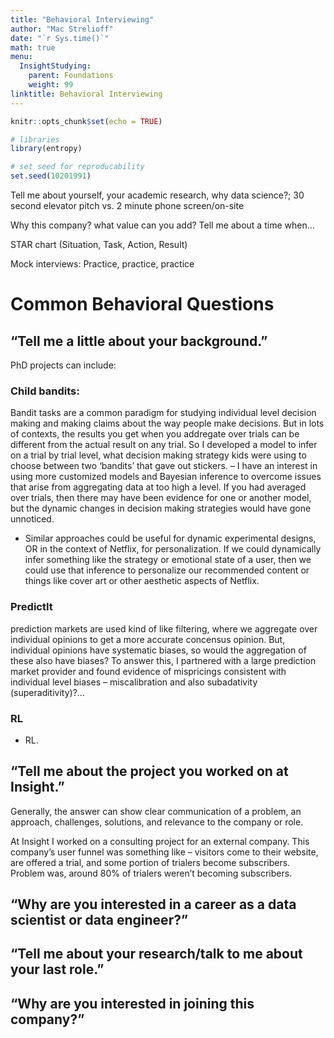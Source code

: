 ```yaml
---
title: "Behavioral Interviewing"
author: "Mac Strelioff"
date: "`r Sys.time()`"
math: true
menu:
  InsightStudying:
    parent: Foundations
    weight: 99
linktitle: Behavioral Interviewing
---
```


```r
knitr::opts_chunk$set(echo = TRUE)

# libraries
library(entropy)

# set seed for reproducability
set.seed(10201991)
```

Tell me about yourself, your academic research, why data science?; 30 second elevator pitch vs. 2 minute phone screen/on-site

Why this company? what value can you add? Tell me about a time when… 

STAR chart (Situation, Task, Action, Result)

Mock interviews: Practice, practice, practice 

# Common Behavioral Questions

## "Tell me a little about your background."

PhD projects can include: 

### Child bandits: 

Bandit tasks are a common paradigm for studying individual level decision making and making claims about the way people make decisions. But in lots of contexts, the results you get when you addregate over trials can be different from the actual result on any trial. So I developed a model to infer on a trial by trial level, what decision making strategy kids were using to choose between two 'bandits' that gave out stickers. -- I have an interest in using more customized models and Bayesian inference to overcome issues that arise from aggregating data at too high a level. If you had averaged over trials, then there may have been evidence for one or another model, but the dynamic changes in decision making strategies would have gone unnoticed. 

- Similar approaches could be useful for dynamic experimental designs, OR in the context of Netflix, for personalization. If we could dynamically infer something like the strategy or emotional state of a user, then we could use that inference to personalize our recommended content or things like cover art or other aesthetic aspects of Netflix. 

### PredictIt 

prediction markets are used kind of like filtering, where we aggregate over individual opinions to get a more accurate concensus opinion. But, individual opinions have systematic biases, so would the aggregation of these also have biases? To answer this, I partnered with a large prediction market provider and found evidence of mispricings consistent with individual level biases -- miscalibration and also subadativity (superaditivity)?... 

### RL

- RL. 


## "Tell me about the project you worked on at Insight."

Generally, the answer can show clear communication of a problem, an approach, challenges, solutions, and relevance to the company or role.

At Insight I worked on a consulting project for an external company. This company's user funnel was something like -- visitors come to their website, are offered a trial, and some portion of trialers become subscribers. Problem was, around 80% of trialers weren't becoming subscribers. 


## "Why are you interested in a career as a data scientist or data engineer?"

## "Tell me about your research/talk to me about your last role."

## "Why are you interested in joining this company?"



























